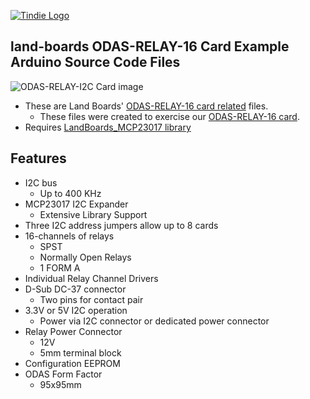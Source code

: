 <a href="https://www.tindie.com/products/13284/"><img src="http://land-boards.com/blwiki/images/5/51/Tindie-mediums.png" alt="Tindie Logo"></img></a>

== land-boards ODAS-RELAY-16 Card Example Arduino Source Code Files ==

<img src="http://land-boards.com/blwiki/images/2/28/ODAS-RELAY-16-P356-720px.JPG" alt="ODAS-RELAY-I2C Card image"></img>

* These are Land Boards' [http://land-boards.com/blwiki/index.php?title=ODAS-RELAY-16 ODAS-RELAY-16 card related] files.
** These files were created to exercise our [http://land-boards.com/blwiki/index.php?title=ODAS-RELAY-16 ODAS-RELAY-16 card].
* Requires [https://github.com/land-boards/lb-Arduino-Code/tree/master/libraries/LandBoards_MCP23017 LandBoards_MCP23017 library]

== Features ==

* I2C bus
** Up to 400 KHz
* MCP23017 I2C Expander
** Extensive Library Support
* Three I2C address jumpers allow up to 8 cards
* 16-channels of relays
** SPST
** Normally Open Relays
** 1 FORM A
* Individual Relay Channel Drivers
* D-Sub DC-37 connector
** Two pins for contact pair
* 3.3V or 5V I2C operation
** Power via I2C connector or dedicated power connector
* Relay Power Connector
** 12V
** 5mm terminal block
* Configuration EEPROM
* ODAS Form Factor
** 95x95mm
